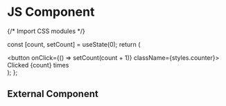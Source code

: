 # JS Component


{/* Import CSS modules */}

  const [count, setCount] = useState(0);
  return (
    <div>
      <button onClick={() => setCount(count + 1)} className={styles.counter}>
        Clicked {count} times
      </button>
    </div>
  );
};

<Counter />

## External Component


<Counters />
